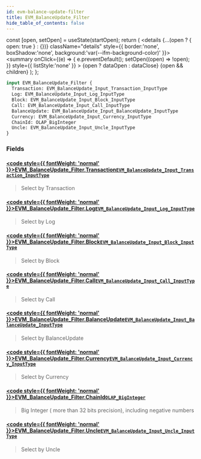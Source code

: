 ```yaml
---
id: evm-balance-update-filter
title: EVM_BalanceUpdate_Filter
hide_table_of_contents: false
---
```







  const [open, setOpen] = useState(startOpen);
  return (
    <details {...(open ? { open: true } : {})} className="details" style={{ border:'none', boxShadow:'none', background:'var(--ifm-background-color)' }}>
      <summary
        onClick={(e) => {
          e.preventDefault();
          setOpen((open) => !open);
        }}
        style={{ listStyle:'none' }}
      >
      {open ? dataOpen : dataClose}
      </summary>
      {open && children}
    </details>
  );
};







```graphql
input EVM_BalanceUpdate_Filter {
  Transaction: EVM_BalanceUpdate_Input_Transaction_InputType
  Log: EVM_BalanceUpdate_Input_Log_InputType
  Block: EVM_BalanceUpdate_Input_Block_InputType
  Call: EVM_BalanceUpdate_Input_Call_InputType
  BalanceUpdate: EVM_BalanceUpdate_Input_BalanceUpdate_InputType
  Currency: EVM_BalanceUpdate_Input_Currency_InputType
  ChainId: OLAP_BigInteger
  Uncle: EVM_BalanceUpdate_Input_Uncle_InputType
}
```




### Fields

#### [<code style={{ fontWeight: 'normal' }}>EVM_BalanceUpdate_Filter.<b>Transaction</b></code>](#)<Bullet />[`EVM_BalanceUpdate_Input_Transaction_InputType`](/docs/graphql-reference/inputs/evm-balance-update-input-transaction-input-type) <Badge class="secondary" text="input"/>
> Select by Transaction
> 

#### [<code style={{ fontWeight: 'normal' }}>EVM_BalanceUpdate_Filter.<b>Log</b></code>](#)<Bullet />[`EVM_BalanceUpdate_Input_Log_InputType`](/docs/graphql-reference/inputs/evm-balance-update-input-log-input-type) <Badge class="secondary" text="input"/>
> Select by Log
> 

#### [<code style={{ fontWeight: 'normal' }}>EVM_BalanceUpdate_Filter.<b>Block</b></code>](#)<Bullet />[`EVM_BalanceUpdate_Input_Block_InputType`](/docs/graphql-reference/inputs/evm-balance-update-input-block-input-type) <Badge class="secondary" text="input"/>
> Select by Block
> 

#### [<code style={{ fontWeight: 'normal' }}>EVM_BalanceUpdate_Filter.<b>Call</b></code>](#)<Bullet />[`EVM_BalanceUpdate_Input_Call_InputType`](/docs/graphql-reference/inputs/evm-balance-update-input-call-input-type) <Badge class="secondary" text="input"/>
> Select by Call
> 

#### [<code style={{ fontWeight: 'normal' }}>EVM_BalanceUpdate_Filter.<b>BalanceUpdate</b></code>](#)<Bullet />[`EVM_BalanceUpdate_Input_BalanceUpdate_InputType`](/docs/graphql-reference/inputs/evm-balance-update-input-balance-update-input-type) <Badge class="secondary" text="input"/>
> Select by BalanceUpdate
> 

#### [<code style={{ fontWeight: 'normal' }}>EVM_BalanceUpdate_Filter.<b>Currency</b></code>](#)<Bullet />[`EVM_BalanceUpdate_Input_Currency_InputType`](/docs/graphql-reference/inputs/evm-balance-update-input-currency-input-type) <Badge class="secondary" text="input"/>
> Select by Currency
> 

#### [<code style={{ fontWeight: 'normal' }}>EVM_BalanceUpdate_Filter.<b>ChainId</b></code>](#)<Bullet />[`OLAP_BigInteger`](/docs/graphql-reference/inputs/olap-big-integer) <Badge class="secondary" text="input"/>
> Big Integer ( more than 32 bits precision), including negative numbers
> 

#### [<code style={{ fontWeight: 'normal' }}>EVM_BalanceUpdate_Filter.<b>Uncle</b></code>](#)<Bullet />[`EVM_BalanceUpdate_Input_Uncle_InputType`](/docs/graphql-reference/inputs/evm-balance-update-input-uncle-input-type) <Badge class="secondary" text="input"/>
> Select by Uncle
> 




